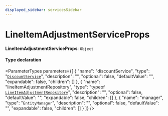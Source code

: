 ```yaml
---
displayed_sidebar: servicesSidebar
---
```



# LineItemAdjustmentServiceProps

 **LineItemAdjustmentServiceProps**: `Object`

#### Type declaration

<ParameterTypes parameters={[
  {
    "name": "discountService",
    "type": "[`DiscountService`](../classes/DiscountService.mdx)",
    "description": "",
    "optional": false,
    "defaultValue": "",
    "expandable": false,
    "children": []
  },
  {
    "name": "lineItemAdjustmentRepository",
    "type": "typeof [`LineItemAdjustmentRepository`](../index.md#lineitemadjustmentrepository)",
    "description": "",
    "optional": false,
    "defaultValue": "",
    "expandable": false,
    "children": []
  },
  {
    "name": "manager",
    "type": "`EntityManager`",
    "description": "",
    "optional": false,
    "defaultValue": "",
    "expandable": false,
    "children": []
  }
]} />
